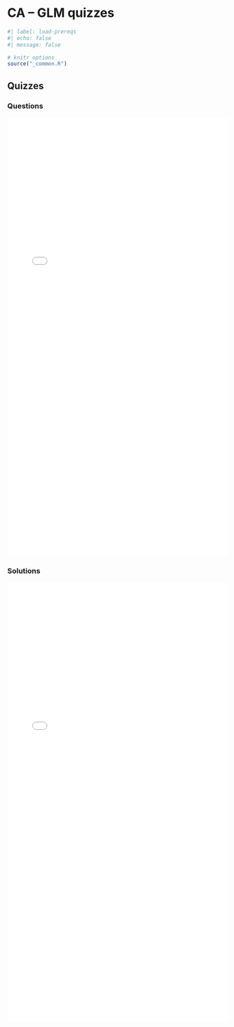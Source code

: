 # CA -- GLM quizzes

```r
#| label: load-prereqs
#| echo: false
#| message: false

# knitr options
source("_common.R")

```

## Quizzes

### Questions

<embed src="files/ca-quiz1-glm-qs.pdf"type="application/pdf" width="100%" height="1000px"></embed>

### Solutions

<embed src="files/ca-quiz1-glm.pdf"type="application/pdf" width="100%" height="1000px"></embed>
